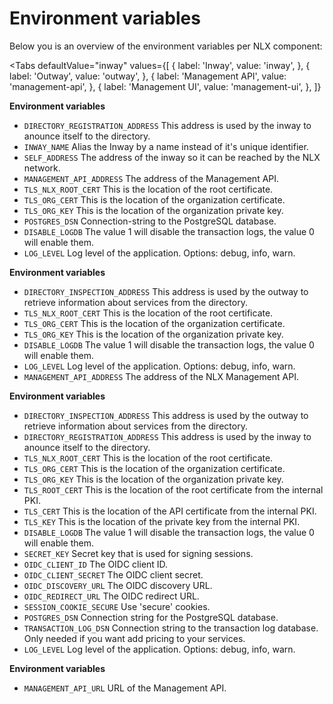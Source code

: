 # Environment variables

Below you is an overview of the environment variables per NLX component:


<Tabs
  defaultValue="inway"
  values={[
    { label: 'Inway', value: 'inway', },
    { label: 'Outway', value: 'outway', },
    { label: 'Management API', value: 'management-api', },
    { label: 'Management UI', value: 'management-ui', },
  ]}
>
<TabItem value="inway">

**Environment variables**

- `DIRECTORY_REGISTRATION_ADDRESS` This address is used by the inway to anounce itself to the directory.
- `INWAY_NAME` Alias the Inway by a name instead of it's unique identifier.
- `SELF_ADDRESS` The address of the inway so it can be reached by the NLX network.
- `MANAGEMENT_API_ADDRESS` The address of the Management API.
- `TLS_NLX_ROOT_CERT` This is the location of the root certificate.
- `TLS_ORG_CERT` This is the location of the organization certificate.
- `TLS_ORG_KEY` This is the location of the organization private key.
- `POSTGRES_DSN` Connection-string to the PostgreSQL database.
- `DISABLE_LOGDB` The value 1 will disable the transaction logs, the value 0 will enable them.
- `LOG_LEVEL` Log level of the application. Options: debug, info, warn.

</TabItem>

<TabItem value="outway">

**Environment variables**

- `DIRECTORY_INSPECTION_ADDRESS` This address is used by the outway to retrieve information about services from the directory.
- `TLS_NLX_ROOT_CERT` This is the location of the root certificate.
- `TLS_ORG_CERT` This is the location of the organization certificate.
- `TLS_ORG_KEY` This is the location of the organization private key.
- `DISABLE_LOGDB` The value 1 will disable the transaction logs, the value 0 will enable them.
- `LOG_LEVEL` Log level of the application. Options: debug, info, warn.
- `MANAGEMENT_API_ADDRESS` The address of the NLX Management API.

</TabItem>

<TabItem value="management-api">

**Environment variables**

- `DIRECTORY_INSPECTION_ADDRESS` This address is used by the outway to retrieve information about services from the directory.
- `DIRECTORY_REGISTRATION_ADDRESS` This address is used by the inway to anounce itself to the directory.
- `TLS_NLX_ROOT_CERT` This is the location of the root certificate.
- `TLS_ORG_CERT` This is the location of the organization certificate.
- `TLS_ORG_KEY` This is the location of the organization private key.
- `TLS_ROOT_CERT` This is the location of the root certificate from the internal PKI.
- `TLS_CERT` This is the location of the API certificate from the internal PKI.
- `TLS_KEY` This is the location of the private key from the internal PKI.
- `DISABLE_LOGDB` The value 1 will disable the transaction logs, the value 0 will enable them.
- `SECRET_KEY` Secret key that is used for signing sessions.
- `OIDC_CLIENT_ID` The OIDC client ID.
- `OIDC_CLIENT_SECRET` The OIDC client secret.
- `OIDC_DISCOVERY_URL` The OIDC discovery URL.
- `OIDC_REDIRECT_URL` The OIDC redirect URL.
- `SESSION_COOKIE_SECURE` Use 'secure' cookies.
- `POSTGRES_DSN` Connection string for the PostgreSQL database.
- `TRANSACTION_LOG_DSN` Connection string to the transaction log database. Only needed if you want add pricing to your services.
- `LOG_LEVEL` Log level of the application. Options: debug, info, warn.

</TabItem>

<TabItem value="management-ui">

**Environment variables**

- `MANAGEMENT_API_URL` URL of the Management API.

</TabItem>
</Tabs>
